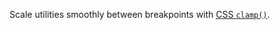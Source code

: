 
Scale utilities smoothly between breakpoints with [CSS `clamp()`](https://developer.mozilla.org/en-US/docs/Web/CSS/clamp).
